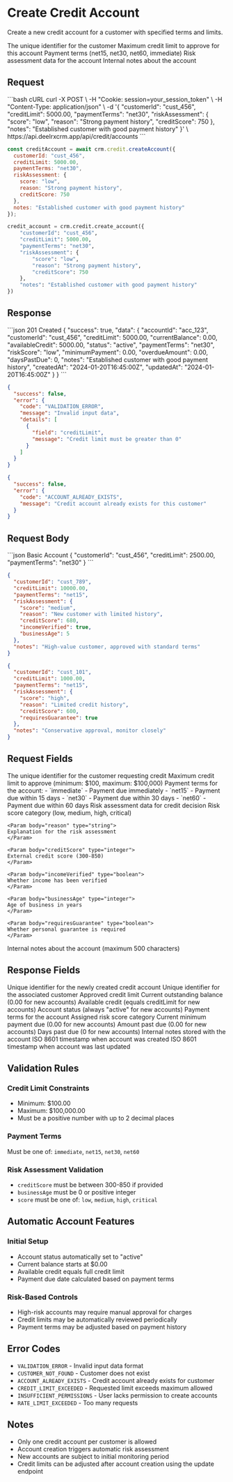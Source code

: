 # Create Credit Account

Create a new credit account for a customer with specified terms and limits.

<Param body="customerId" type="string" required>
The unique identifier for the customer
</Param>

<Param body="creditLimit" type="number" required>
Maximum credit limit to approve for this account
</Param>

<Param body="paymentTerms" type="string" required>
Payment terms (net15, net30, net60, immediate)
</Param>

<Param body="riskAssessment" type="object">
Risk assessment data for the account
</Param>

<Param body="notes" type="string">
Internal notes about the account
</Param>

## Request

<CodeGroup>
```bash cURL
curl -X POST \
  -H "Cookie: session=your_session_token" \
  -H "Content-Type: application/json" \
  -d '{
    "customerId": "cust_456",
    "creditLimit": 5000.00,
    "paymentTerms": "net30",
    "riskAssessment": {
      "score": "low",
      "reason": "Strong payment history",
      "creditScore": 750
    },
    "notes": "Established customer with good payment history"
  }' \
  https://api.deelrxcrm.app/api/credit/accounts
```

```javascript JavaScript
const creditAccount = await crm.credit.createAccount({
  customerId: "cust_456",
  creditLimit: 5000.00,
  paymentTerms: "net30",
  riskAssessment: {
    score: "low",
    reason: "Strong payment history",
    creditScore: 750
  },
  notes: "Established customer with good payment history"
});
```

```python Python
credit_account = crm.credit.create_account({
    "customerId": "cust_456",
    "creditLimit": 5000.00,
    "paymentTerms": "net30",
    "riskAssessment": {
        "score": "low",
        "reason": "Strong payment history",
        "creditScore": 750
    },
    "notes": "Established customer with good payment history"
})
```
</CodeGroup>

## Response

<ResponseExample>
```json 201 Created
{
  "success": true,
  "data": {
    "accountId": "acc_123",
    "customerId": "cust_456",
    "creditLimit": 5000.00,
    "currentBalance": 0.00,
    "availableCredit": 5000.00,
    "status": "active",
    "paymentTerms": "net30",
    "riskScore": "low",
    "minimumPayment": 0.00,
    "overdueAmount": 0.00,
    "daysPastDue": 0,
    "notes": "Established customer with good payment history",
    "createdAt": "2024-01-20T16:45:00Z",
    "updatedAt": "2024-01-20T16:45:00Z"
  }
}
```

```json 400 Bad Request
{
  "success": false,
  "error": {
    "code": "VALIDATION_ERROR",
    "message": "Invalid input data",
    "details": [
      {
        "field": "creditLimit",
        "message": "Credit limit must be greater than 0"
      }
    ]
  }
}
```

```json 409 Conflict
{
  "success": false,
  "error": {
    "code": "ACCOUNT_ALREADY_EXISTS",
    "message": "Credit account already exists for this customer"
  }
}
```
</ResponseExample>

## Request Body

<RequestExample>
```json Basic Account
{
  "customerId": "cust_456",
  "creditLimit": 2500.00,
  "paymentTerms": "net30"
}
```

```json Account with Risk Assessment
{
  "customerId": "cust_789",
  "creditLimit": 10000.00,
  "paymentTerms": "net15",
  "riskAssessment": {
    "score": "medium",
    "reason": "New customer with limited history",
    "creditScore": 680,
    "incomeVerified": true,
    "businessAge": 5
  },
  "notes": "High-value customer, approved with standard terms"
}
```

```json Conservative Approval
{
  "customerId": "cust_101",
  "creditLimit": 1000.00,
  "paymentTerms": "net15",
  "riskAssessment": {
    "score": "high",
    "reason": "Limited credit history",
    "creditScore": 600,
    "requiresGuarantee": true
  },
  "notes": "Conservative approval, monitor closely"
}
```
</RequestExample>

## Request Fields

<Param body="customerId" type="string" required>
The unique identifier for the customer requesting credit
</Param>

<Param body="creditLimit" type="number" required>
Maximum credit limit to approve (minimum: $100, maximum: $100,000)
</Param>

<Param body="paymentTerms" type="string" required>
Payment terms for the account:
- `immediate` - Payment due immediately
- `net15` - Payment due within 15 days
- `net30` - Payment due within 30 days
- `net60` - Payment due within 60 days
</Param>

<Param body="riskAssessment" type="object">
Risk assessment data for credit decision
  <Expandable title="riskAssessment properties">
    <Param body="score" type="string">
    Risk score category (low, medium, high, critical)
    </Param>
    
    <Param body="reason" type="string">
    Explanation for the risk assessment
    </Param>
    
    <Param body="creditScore" type="integer">
    External credit score (300-850)
    </Param>
    
    <Param body="incomeVerified" type="boolean">
    Whether income has been verified
    </Param>
    
    <Param body="businessAge" type="integer">
    Age of business in years
    </Param>
    
    <Param body="requiresGuarantee" type="boolean">
    Whether personal guarantee is required
    </Param>
  </Expandable>
</Param>

<Param body="notes" type="string">
Internal notes about the account (maximum 500 characters)
</Param>

## Response Fields

<ResponseField name="accountId" type="string">
Unique identifier for the newly created credit account
</ResponseField>

<ResponseField name="customerId" type="string">
Unique identifier for the associated customer
</ResponseField>

<ResponseField name="creditLimit" type="number">
Approved credit limit
</ResponseField>

<ResponseField name="currentBalance" type="number">
Current outstanding balance (0.00 for new accounts)
</ResponseField>

<ResponseField name="availableCredit" type="number">
Available credit (equals creditLimit for new accounts)
</ResponseField>

<ResponseField name="status" type="string">
Account status (always "active" for new accounts)
</ResponseField>

<ResponseField name="paymentTerms" type="string">
Payment terms for the account
</ResponseField>

<ResponseField name="riskScore" type="string">
Assigned risk score category
</ResponseField>

<ResponseField name="minimumPayment" type="number">
Current minimum payment due (0.00 for new accounts)
</ResponseField>

<ResponseField name="overdueAmount" type="number">
Amount past due (0.00 for new accounts)
</ResponseField>

<ResponseField name="daysPastDue" type="integer">
Days past due (0 for new accounts)
</ResponseField>

<ResponseField name="notes" type="string">
Internal notes stored with the account
</ResponseField>

<ResponseField name="createdAt" type="string">
ISO 8601 timestamp when account was created
</ResponseField>

<ResponseField name="updatedAt" type="string">
ISO 8601 timestamp when account was last updated
</ResponseField>

## Validation Rules

### Credit Limit Constraints
- Minimum: $100.00
- Maximum: $100,000.00
- Must be a positive number with up to 2 decimal places

### Payment Terms
Must be one of: `immediate`, `net15`, `net30`, `net60`

### Risk Assessment Validation
- `creditScore` must be between 300-850 if provided
- `businessAge` must be 0 or positive integer
- `score` must be one of: `low`, `medium`, `high`, `critical`

## Automatic Account Features

### Initial Setup
- Account status automatically set to "active"
- Current balance starts at $0.00
- Available credit equals full credit limit
- Payment due date calculated based on payment terms

### Risk-Based Controls
- High-risk accounts may require manual approval for charges
- Credit limits may be automatically reviewed periodically
- Payment terms may be adjusted based on payment history

## Error Codes

- `VALIDATION_ERROR` - Invalid input data format
- `CUSTOMER_NOT_FOUND` - Customer does not exist
- `ACCOUNT_ALREADY_EXISTS` - Credit account already exists for customer
- `CREDIT_LIMIT_EXCEEDED` - Requested limit exceeds maximum allowed
- `INSUFFICIENT_PERMISSIONS` - User lacks permission to create accounts
- `RATE_LIMIT_EXCEEDED` - Too many requests

## Notes

- Only one credit account per customer is allowed
- Account creation triggers automatic risk assessment
- New accounts are subject to initial monitoring period
- Credit limits can be adjusted after account creation using the update endpoint
